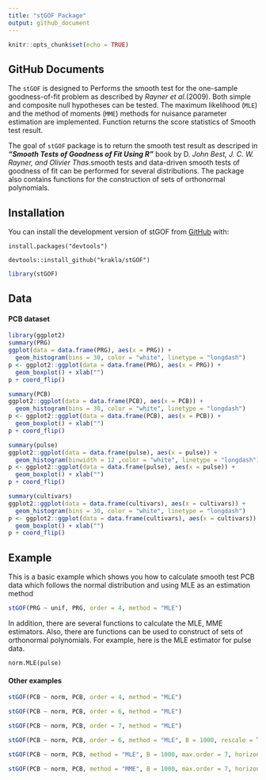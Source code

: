 ```yaml
---
title: "stGOF Package"
output: github_document
---
```


```r
knitr::opts_chunk$set(echo = TRUE)
```

## GitHub Documents

The `stGOF` is designed to Performs the smooth test for the one-sample goodness-of-fit problem as described by *Rayner et al*.(2009). Both simple and composite null hypotheses can be tested. The maximum likelihood (`MLE`) and the method of moments (`MME`) methods for nuisance parameter estimation are implemented. Function returns the score statistics of Smooth test result.

The goal of `stGOF` package is to return the smooth test result as descriped in ***"Smooth Tests of Goodness of Fit Using R"*** book by D. *John Best, J. C. W. Rayner, and Olivier Thas*.smooth tests and data-driven smooth tests of goodness of fit can be performed for several distributions. The package also contains functions for the construction of sets of orthonormal polynomials.

## Installation

You can install the development version of stGOF from [GitHub](https://github.com/krakla/stGOF) with:

`install.packages("devtools")`

`devtools::install_github("krakla/stGOF")`

```r
library(stGOF)
```

## Data

#### PCB dataset
```r
library(ggplot2)
summary(PRG)
ggplot(data = data.frame(PRG), aes(x = PRG)) + 
  geom_histogram(bins = 30, color = "white", linetype = "longdash")
p <- ggplot2::ggplot(data = data.frame(PRG), aes(x = PRG)) + 
  geom_boxplot() + xlab("")
p + coord_flip()
```
```r
summary(PCB)
ggplot2::ggplot(data = data.frame(PCB), aes(x = PCB)) + 
  geom_histogram(bins = 30, color = "white", linetype = "longdash")
p <- ggplot2::ggplot(data = data.frame(PCB), aes(x = PCB)) + 
  geom_boxplot() + xlab("")
p + coord_flip()
```

```r
summary(pulse)
ggplot2::ggplot(data = data.frame(pulse), aes(x = pulse)) + 
  geom_histogram(binwidth = 12 ,color = "white", linetype = "longdash")
p <- ggplot2::ggplot(data = data.frame(pulse), aes(x = pulse)) + 
  geom_boxplot() + xlab("")
p + coord_flip()
```

```r
summary(cultivars)
ggplot2::ggplot(data = data.frame(cultivars), aes(x = cultivars)) + 
  geom_histogram(bins = 30, color = "white", linetype = "longdash")
p <- ggplot2::ggplot(data = data.frame(cultivars), aes(x = cultivars)) + 
  geom_boxplot() + xlab("")
p + coord_flip()
```


## Example

This is a basic example which shows you how to calculate smooth test PCB data which follows the normal distribution and using MLE as an estimation method

```r
stGOF(PRG ~ unif, PRG, order = 4, method = "MLE")
```

In addition, there are several functions to calculate the MLE, MME estimators. Also, there are functions can be used to construct of sets of orthonormal polynomials. For example, here is the MLE estimator for pulse data.

`norm.MLE(pulse)`





#### Other examples

```r
stGOF(PCB ~ norm, PCB, order = 4, method = "MLE")
```
```r
stGOF(PCB ~ norm, PCB, order = 6, method = "MLE")
```

```r
stGOF(PCB ~ norm, PCB, order = 7, method = "MLE")
```

```r
stGOF(PCB ~ norm, PCB, order = 6, method = "MLE", B = 1000, rescale = TRUE)
```

```r
stGOF(PCB ~ norm, PCB, method = "MLE", B = 1000, max.order = 7, horizon="order", criterion="AIC")
```

```r
stGOF(PCB ~ norm, PCB, method = "MME", B = 1000, max.order = 7, horizon="subset", criterion="BIC")
```

